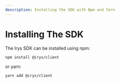 ```yaml
---
description: Installing the SDK with Npm and Yarn
---
```



# Installing The SDK

The Irys SDK can be installed using npm:

```console
npm install @irys/client
```

or yarn:

```console
yarn add @irys/client
```
